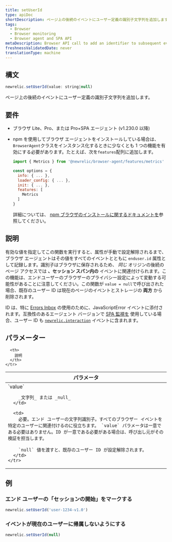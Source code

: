 ```yaml
---
title: setUserId
type: apiDoc
shortDescription: ページ上の後続のイベントにユーザー定義の識別子文字列を追加します。
tags:
  - Browser
  - Browser monitoring
  - Browser agent and SPA API
metaDescription: Browser API call to add an identifier to subsequent events on the page.
freshnessValidatedDate: never
translationType: machine
---
```


## 構文

```js
newrelic.setUserId(value: string|null)
```

ページ上の後続のイベントにユーザー定義の識別子文字列を追加します。

## 要件

* ブラウザ Lite、Pro、または Pro+SPA エージェント (v1.230.0 以降)

* npm を使用してブラウザ エージェントをインストールしている場合は、 `BrowserAgent`クラスをインスタンス化するときに少なくとも 1 つの機能を有効にする必要があります。たとえば、次を`features`配列に追加します。

  ```js
  import { Metrics } from '@newrelic/browser-agent/features/metrics'

  const options = {
    info: { ... },
    loader_config: { ... },
    init: { ... },
    features: [
      Metrics
    ]
  }
  ```

  詳細については、 [npm ブラウザのインストールに関するドキュメントを](https://www.npmjs.com/package/@newrelic/browser-agent#new-relic-browser-agent)参照してください。

## 説明

有効な値を指定してこの関数を実行すると、属性が手動で設定解除されるまで、ブラウザ エージェントはその値をすべてのイベントとともに `enduser.id` 属性として記録します。識別子はブラウザに保存されるため、 _同じ_ オリジンの後続のページ アクセスでは **、セッション スパン内の** イベントに関連付けられます。この機能は、エンドユーザーのブラウザーのプライバシー設定によって変動する可能性があることに注意してください。この関数が `value = null`で呼び出された場合、既存のユーザー ID は現在のページのイベントとストレージの **両方** から削除されます。

ID は、特に [Errors Inbox](/docs/errors-inbox/errors-inbox/) の使用のために、JavaScriptError イベントに添付されます。互換性のあるエージェント バージョンで [SPA 監視を](/docs/browser/single-page-app-monitoring/get-started/welcome-single-page-app-monitoring) 使用している場合、ユーザー ID も [`newrelic.interaction`](/docs/browser/new-relic-browser/browser-agent-apis/browser-spa-api-newrelicinteraction) イベントに含まれます。

## パラメーター

<table>
  <thead>
    <tr>
      <th width="25%">
        パラメータ
      </th>

      <th>
        説明
      </th>
    </tr>
  </thead>

  <tbody>
    <tr>
      <td>
        `value`

        _文字列_ または _null_
      </td>

      <td>
        必要。エンド ユーザーの文字列識別子。すべてのブラウザー イベントを特定のユーザーに関連付けるのに役立ちます。 `value` パラメータは一意である必要はありません。ID が一意である必要がある場合は、呼び出し元がその検証を担当します。

        `null` 値を渡すと、既存のユーザー ID が設定解除されます。
      </td>
    </tr>
  </tbody>
</table>

## 例

### エンド ユーザーの「セッションの開始」をマークする

```js
newrelic.setUserId('user-1234-v1.0')
```

### イベントが現在のユーザーに帰属しないようにする

```js
newrelic.setUserId(null)
```
